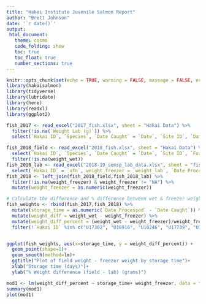 ```yaml
---
title: "Hakai Institute Juvenile Salmon Report"
author: "Brett Johnson"
date: '`r date()`'
output:
 html_document:
   theme: cosmo
   code_folding: show
   toc: true
   toc_float: true
   number_sections: true
---
```


```r
knitr::opts_chunk$set(echo = TRUE, warning = FALSE, message = FALSE, error = FALSE)
library(hakaisalmon)
library(tidyverse)
library(lubridate)
library(here)
library(readxl)
library(ggplot2)

fish_2017 <- read_excel("2017_fish.xlsx", sheet = "Hakai Data") %>% 
  filter(!is.na(`Weight Lab (g)`)) %>% 
  select(`Hakai ID`, `Species`, `Date Caught` = `Date`, `Site ID`, `Date Processed`, `Fork Length Field (mm)`, `Fork Length Lab (mm)`, weight_wet = `Weight Field (g)`, weight_freezer = `Weight Lab (g)`)

fish_2018_field <- read_excel("2018_fish.xlsx", sheet = "Hakai Data") %>% 
  select(`Hakai ID`, `Species`, `Date Caught` = `Date`, `Site ID`, `Fork Length Field (mm)`, weight_wet = `Weight Field (g)`) %>% 
  filter(!is.na(weight_wet))
fish_2018_lab <- read_excel("2018-19_semsp_lab_data.xlsx", sheet = "fish_lab_data") %>% 
  select(`Hakai ID` = `ufn`, weight_freezer = `weight_lab`, `Date Processed` = date_processed, `Fork Length Lab (mm)` = fork_length)
fish_2018 <- left_join(fish_2018_field,fish_2018_lab) %>% 
  filter(!is.na(weight_freezer) & weight_freezer != "NA") %>% 
  mutate(weight_freezer = as.numeric(weight_freezer))
```

```r
# Calculate the difference and % difference between wet & freezer weights
fish_weights <- rbind(fish_2017,fish_2018) %>% 
  mutate(storage_time = as.numeric(`Date Processed` - `Date Caught`)) %>% 
  mutate(weight_diff = weight_wet - weight_freezer) %>% 
  mutate(weight_diff_percent = (weight_wet - weight_freezer)/weight_freezer*100) %>% 
  filter(!`Hakai ID` %in% c("U17302", "U16916", "U10246", "U17739", "U17087", "U10247")) # Remove outliers where weight difference > 50%, which is more likely due to field measurement error than actual weight loss from the freezer


ggplot(fish_weights, aes(x=storage_time, y = weight_diff_percent)) +
  geom_point(shape=1)+
  geom_smooth(method=lm)+
  ggtitle("Plot of field weight - freezer weight by storage time")+
  xlab("Storage time (days)")+
  ylab("% Weight difference (field - lab) (grams)")
```

```r
mod1 <- lm(weight_diff_percent ~ storage_time+ weight_freezer, data = fish_weights)
summary(mod1)
plot(mod1)


```